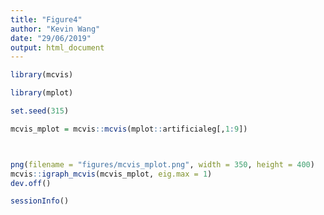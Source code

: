 ```yaml
---
title: "Figure4"
author: "Kevin Wang"
date: "29/06/2019"
output: html_document
---
```


```r
library(mcvis)
```


```r
library(mplot)

set.seed(315)

mcvis_mplot = mcvis::mcvis(mplot::artificialeg[,1:9])



png(filename = "figures/mcvis_mplot.png", width = 350, height = 400)
mcvis::igraph_mcvis(mcvis_mplot, eig.max = 1)
dev.off()
```

```r
sessionInfo()
```

